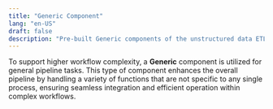 ```yaml
---
title: "Generic Component"
lang: "en-US"
draft: false
description: "Pre-built Generic components of the unstructured data ETL tool Instill Core https://github.com/instill-ai/instill-core"
---
```


To support higher workflow complexity, a **Generic** component is utilized for general pipeline tasks.
This type of component enhances the overall pipeline by handling a variety of functions that are not specific to any single process,
ensuring seamless integration and efficient operation within complex workflows.
